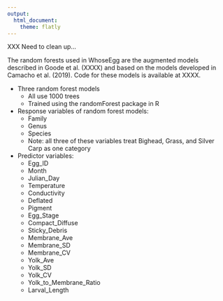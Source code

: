 ```yaml
---
output:
  html_document:
    theme: flatly
---
```


XXX Need to clean up...

The random forests used in WhoseEgg are the augmented models described in Goode et al. (XXXX) and based on the models developed in Camacho et al. (2019). Code for these models is available at XXXX.

- Three random forest models
  - All use 1000 trees
  - Trained using the randomForest package in R

- Response variables of random forest models:
  - Family
  - Genus
  - Species
  - Note: all three of these variables treat Bighead, Grass, and Silver Carp as one category
  
- Predictor variables: 
  - Egg_ID
  - Month
  - Julian_Day
  - Temperature
  - Conductivity
  - Deflated
  - Pigment
  - Egg_Stage
  - Compact_Diffuse
  - Sticky_Debris
  - Membrane_Ave
  - Membrane_SD
  - Membrane_CV
  - Yolk_Ave
  - Yolk_SD
  - Yolk_CV
  - Yolk_to_Membrane_Ratio
  - Larval_Length
